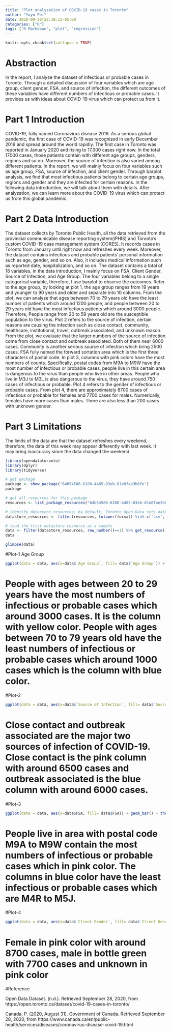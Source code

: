 ```yaml
---
title: "Plot analyzation of COVID-19 cases in Toronto"
author: "Yuyu Fei"
date: 2020-09-26T22:10:11-05:00
categories: ["R"]
tags: ["R Markdown", "plot", "regression"]
---
```


```r
knitr::opts_chunk$set(collapse = TRUE)
```
# Abstraction
In the report, I analyze the dataset of infectious or probable cases in Toronto. Through a detailed discussion of four variables which are age group, client gender, FSA, and source of infection, the different outcomes of these variables have different numbers of infectious or probable cases. It provides us with ideas about COVID-19 virus which can protect us from it.


# Part 1 Introduction
COVID-19, fully named Coronavirus disease 2019. As a serious global pandemic, the first case of COVID-19 was recognized in early 
December 2019 and spread around the world rapidly. The first case in Toronto was reported in January 2020 and rising to 17,000 cases right now. 
In the total 17000 cases, those patients contain with different age groups, genders, regions and so on. Moreover, the source of infection is also varied among different patients. In the report, we will mainly focus on four variables such as age group, FSA, source of infection, and client gender. Through barplot analysis, we find that most infectious patients belong to certain age groups, regions and gender and they are infected for certain reasons. In the following data introduction, we will talk about them with details. After analyzation, we can learn more about the COVID-19 virus which can protect us from this global pandemic.


# Part 2 Data Introduction
The dataset collects by Toronto Public Health, all the data retrieved from the provincial communicable disease reporting system(iPHIS) and Toronto's custom COVID-19 case management system (CORES). It records cases in Toronto from January until right now and refreshes every week. Moreover, the dataset contains infectious and probable patients' personal information such as age, gender, and so on. Also, it includes medical information such as reported date, hospitalization, and so on. The dataset contains a total of 18 variables, in the data introduction, I mainly focus on FSA, Client Gender, Source of Infection, and Age Group. The four variables belong to a single categorical variable, therefore, I
use barplot to observe the outcomes. Refer to the age group, by looking at plot 1, the age group ranges from 19 years and younger to 90 years and older and separate into 10 columns. From the plot, we can analyze that ages between 70 to 79 years old have the least number of patients which around 1200 people, and people between 20 to 29 years old have the most infectious patients which around 3000 people. Therefore, People range from 20 to 59 years old are the susceptible population to the virus. Plot 2 refers to the source of infection, certain reasons are causing the infection such as close contact, community, healthcare, institutional, travel, outbreak associated, and unknown reason. From the plot, we evaluate that the larger numbers of the source of infection come from close contact and outbreak associated. Both of them near 6000 cases. Community is another serious source of infection which bring 2500 cases. FSA fully named the forward sortation area which is the first three characters of postal code. In plot 3, columns with pink colors have the most numbers of counts. Specifically, postal codes from M9A to M9W have the most number of infectious or probable cases, people live in this certain area is dangerous to the virus than people who live in other areas. People who live in M3J to M3L is also dangerous to the virus, they have around 750 cases of infectious or probable. Plot 4 refers to the gender of infectious or probable cases. From plot 4, there are approximately 8700 cases of infectious or probable for females and 7700 cases for males. Numerically, females have more cases than males. There are also less than 200 cases with unknown gender. 


# Part 3 Limitations
The limits of the data are that the dataset refreshes every weekend, therefore, the data of this week may appear differently with last week. It may bring inaccuracy since the data changed the weekend.

```r

library(opendatatoronto)
library(dplyr)
library(tidyverse)

# get package
package <- show_package("64b54586-6180-4485-83eb-81e8fae3b8fe")
package

# get all resources for this package
resources <- list_package_resources("64b54586-6180-4485-83eb-81e8fae3b8fe")

# identify datastore resources; by default, Toronto Open Data sets datastore resource format to CSV for non-geospatial and GeoJSON for geospatial resources
datastore_resources <- filter(resources, tolower(format) %in% c('csv', 'geojson'))

# load the first datastore resource as a sample
data <- filter(datastore_resources, row_number()==1) %>% get_resource()
data

glimpse(data)
```


#Plot-1 Age Group
```r
ggplot(data = data, aes(x=data$`Age Group`, fill= data$`Age Group`)) + geom_bar() + theme(text=element_text(size=10))
```
# People with ages between 20 to 29 years have the most numbers of infectious or probable cases which around 3000 cases. It is the column with yellow color. People with ages between 70 to 79 years old have the least numbers of infectious or probable cases which around 1000 cases which is the column with blue color.


#Plot-2 
```r
ggplot(data = data, aes(x=data$`Source of Infection`, fill= data$`Source of Infection`)) + geom_bar() + theme(text=element_text(size=10))
```
# Close contact and outbreak associated are the major two sources of infection of COVID-19. Close contact is the pink column with around 6500 cases and outbreak associated is the blue column with around 6000 cases. 

#Plot-3
```r
ggplot(data = data, aes(x=data$FSA, fill= data$FSA)) + geom_bar() + theme(text=element_text(size=10))
```
# People live in area with postal code M9A to M9W contain the most numbers of infectious or probable cases which in pink color. The columns in blue color have the least infectious or probable cases which are M4R to M5J.

#Plot-4
```r
ggplot(data = data, aes(x=data$`Client Gender`, fill= data$`Client Gender`)) + geom_bar() + theme(text=element_text(size=10))
```
# Female in pink color with around 8700 cases, male in bottle green with 7700 cases and unknown in pink color



#Reference

Open Data Dataset. (n.d.). Retrieved September 28, 2020, from https://open.toronto.ca/dataset/covid-19-cases-in-toronto/

Canada, P. (2020, August 31). Government of Canada. Retrieved September 28, 2020, from https://www.canada.ca/en/public-health/services/diseases/coronavirus-disease-covid-19.html
